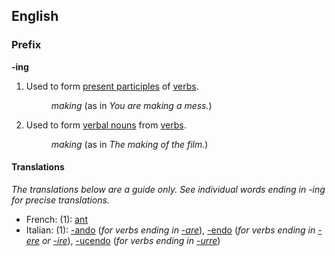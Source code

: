 ==English==
===Prefix===
'''-ing'''

#Used to form [[present participle]]s of [[verb]]s.
#:''making'' (as in ''You are making a mess.'')
#Used to form [[verbal noun]]s from [[verb]]s.
#:''making'' (as in ''The making of the film.'')

====Translations====
''The translations below are a guide only.  See individual words ending in -ing for precise translations.''

*French: (1): [[-ant#French|ant]]
*Italian: (1): [[-ando]] (''for verbs ending in [[-are]]''), [[-endo]] (''for verbs ending in [[-ere]] or [[-ire]]''), [[-ucendo]] (''for verbs ending in [[-urre]]'')